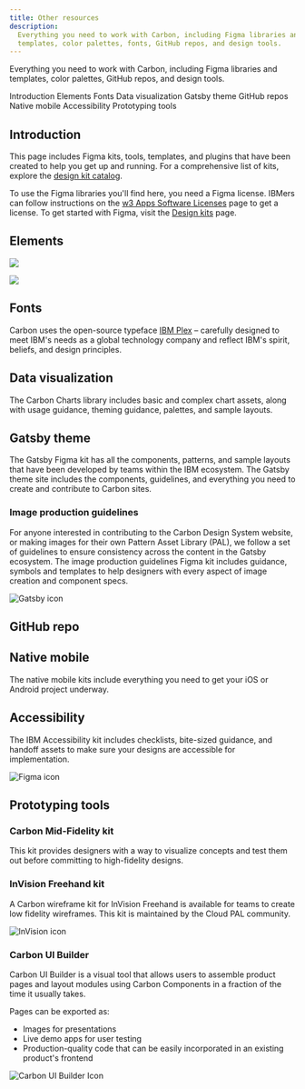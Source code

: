 ```yaml
---
title: Other resources
description:
  Everything you need to work with Carbon, including Figma libraries and
  templates, color palettes, fonts, GitHub repos, and design tools.
---
```


<PageDescription>

Everything you need to work with Carbon, including Figma libraries and
templates, color palettes, GitHub repos, and design tools.

</PageDescription>

<AnchorLinks>
  <AnchorLink>Introduction</AnchorLink>
  <AnchorLink>Elements</AnchorLink>
  <AnchorLink>Fonts</AnchorLink>
  <AnchorLink>Data visualization</AnchorLink>
  <AnchorLink>Gatsby theme</AnchorLink>
  <AnchorLink>GitHub repos</AnchorLink>
   <AnchorLink>Native mobile</AnchorLink>
  <AnchorLink>Accessibility</AnchorLink>
  <AnchorLink>Prototyping tools</AnchorLink>

</AnchorLinks>

## Introduction

This page includes Figma kits, tools, templates, and plugins that have been
created to help you get up and running. For a comprehensive list of kits,
explore the
[design kit catalog](https://next.carbondesignsystem.com/design-kits).

To use the Figma libraries you'll find here, you need a Figma license. IBMers
can follow instructions on the
[w3 Apps Software Licenses](https://ibmtest.service-now.com/slm?id=toolbox_ibm&sys_id=f850fa5f4758dd10d9607351e36d43b8)
page to get a license. To get started with Figma, visit the
[Design kits](/designing/kits/figma) page.

## Elements

<Row className="resource-card-group">
<Column colLg={4} colMd={4} noGutterSm>
  <ResourceCard
    subTitle="IBM® UI Icon Library"
    href="https://www.figma.com/file/J5c0d85dSJn9JnBhSYYLmD/Icons---IBM-Design-Language?node-id=129%3A2"
    actionIcon="launch">
    <MdxIcon name="figma" />
  </ResourceCard>
</Column>
<Column colLg={4} colMd={4} noGutterSm>
  <ResourceCard
    subTitle="IBM® Pictogram Library"
    href="https://www.figma.com/file/PkUl9UBuvA41GPpyl84NBc/Pictograms---IBM-Design-Language"
    actionIcon="launch">
    <MdxIcon name="figma" />
  </ResourceCard>
</Column>
<Column colLg={4} colMd={4} noGutterSm>
  <ResourceCard
    subTitle="IBM® Color Library"
    href="https://www.figma.com/file/Gvwx2RnAZzDKTjVuC5xOlO/Color-Styles---IBM-Design-Language?node-id=129%3A2"
    actionIcon="launch">
    <MdxIcon name="figma" />
  </ResourceCard>
</Column>
<Column colLg={4} colMd={4} noGutterSm>
  <ResourceCard
    subTitle="(v11) Type Sets"
    href="https://www.figma.com/file/rK06GY6bvEfokuzrFGdtWB/(v11)-Text-Styles---IBM-Design-Language?node-id=129%3A2"
    actionIcon="launch">
    <MdxIcon name="figma" />
  </ResourceCard>
</Column>
<Column colLg={4} colMd={4} noGutterSm>
  <ResourceCard
    subTitle="RGB color palettes (.ase and .clr)"
    href="https://github.com/carbon-design-system/carbon/raw/v10/packages/colors/artifacts/IBM_Colors.zip"
    actionIcon="download">

![](/images/ase.png)

  </ResourceCard>
</Column>
<Column colLg={4} colMd={4} noGutterSm>
  <ResourceCard
    subTitle="Color contrast checker"
    href="https://marijohannessen.github.io/color-contrast-checker/"
    >

![](images/color-contrast-icon.png)

  </ResourceCard>
</Column>
</Row>

## Fonts

Carbon uses the open-source typeface [IBM Plex](https://github.com/ibm/plex) –
carefully designed to meet IBM's needs as a global technology company and
reflect IBM's spirit, beliefs, and design principles.

## Data visualization

The Carbon Charts library includes basic and complex chart assets, along with
usage guidance, theming guidance, palettes, and sample layouts.

<Row className="resource-card-group">

<Column colLg={4} colMd={4} noGutterSm>
  <ResourceCard
    subTitle="Carbon Charts library"
    href="https://www.figma.com/file/tOT3OKhwLm7xObQPy3pHtc/(Alpha)-Carbon-Charts-Library?type=design&node-id=2511-2877&mode=design&t=6DRCuLLwambWGN5P-0"
    actionIcon="launch">
    <MdxIcon name="figma" />
  </ResourceCard>
</Column>
</Row>

## Gatsby theme

The Gatsby Figma kit has all the components, patterns, and sample layouts that
have been developed by teams within the IBM ecosystem. The Gatsby theme site
includes the components, guidelines, and everything you need to create and
contribute to Carbon sites.

### Image production guidelines

For anyone interested in contributing to the Carbon Design System website, or
making images for their own Pattern Asset Library (PAL), we follow a set of
guidelines to ensure consistency across the content in the Gatsby ecosystem. The
image production guidelines Figma kit includes guidance, symbols and templates
to help designers with every aspect of image creation and component specs.

<Row className="resource-card-group">

<Column colLg={4} colMd={4} noGutterSm>
  <ResourceCard
    subTitle="Gatsby theme kit"
    href="https://www.figma.com/file/9arERt9v8YZVMDn7AYdmZt/Gatsby-Design-Kit"
    actionIcon="launch">
   <MdxIcon name="figma" />
  </ResourceCard>
</Column>
  
<Column colLg={4} colMd={4} noGutterSm>
  <ResourceCard
    subTitle="Gatsby theme Carbon site"
    href="https://gatsby.carbondesignsystem.com/"
    actionIcon="launch">

![Gatsby icon](images/gatsby.svg)

  </ResourceCard>
</Column>

<Column colLg={4} colMd={4} noGutterSm>
  <ResourceCard
    subTitle="Image Production Guidelines kit"
    href="https://www.figma.com/file/XQqHxu38CiY3Vx1iHdafIa/Image-production-guidelines?t=1KJWmXlChFC7BoKT-6"
    actionIcon="launch">
    <MdxIcon name="figma" />
  </ResourceCard>
</Column>
  
</Row>

## GitHub repo

<Row className="resource-card-group">
<Column colLg={4} colMd={4} noGutterSm>
  <ResourceCard
    subTitle="Carbon design kit"
    href="https://github.com/carbon-design-system/carbon-design-kit"
    >

<MdxIcon name="github" />

  </ResourceCard>
</Column>
</Row>

## Native mobile

The native mobile kits include everything you need to get your iOS or Android
project underway.

<Row className="resource-card-group">

<Column colLg={4} colMd={4} noGutterSm>
  <ResourceCard
    subTitle="(Beta) Carbon Native Mobile"
    href="https://www.figma.com/file/O3KSDu2TWpMaazGkgsKqLA/(Beta)-Carbon-Native---Carbon-Design-System?type=design&node-id=58%3A2763&mode=design&t=tXtq2rcaczpgvPSa-1"
    actionIcon="launch">
    <MdxIcon name="figma" />
  </ResourceCard>
</Column>
</Row>

## Accessibility

The IBM Accessibility kit includes checklists, bite-sized guidance, and handoff
assets to make sure your designs are accessible for implementation.

<Row className="resource-card-group">

<Column colLg={4} colMd={4} noGutterSm>
  <ResourceCard
    subTitle="IBM Accessibility kit"
    href="https://www.figma.com/file/zJlvN4TRbslRtyjFuxIDom/IBM-Accessibility-Design-Kit?node-id=0%3A1"
    actionIcon="launch">

![Figma icon](./images/figma.svg)

  </ResourceCard>
</Column>
<Column colLg={4} colMd={4} noGutterSm>
  <ResourceCard
    subTitle="Stark accessibility checker"
    href="https://www.figma.com/community/plugin/732603254453395948/Stark"
    actionIcon="launch">
    <MdxIcon name="figma" />
  </ResourceCard>
</Column>
</Row>

## Prototyping tools

### Carbon Mid-Fidelity kit

This kit provides designers with a way to visualize concepts and test them out
before committing to high-fidelity designs.

<Row className="resource-card-group">

<Column colLg={4} colMd={4} noGutterSm>
  <ResourceCard
    subTitle="Carbon Mid-Fidelity kit"
    href="https://www.figma.com/file/R7HjxsLFktFKMzfLzXUgSd/(Beta)-Mid-Fidelity---Carbon-Design-System?type=design&node-id=58-2763&mode=design&t=DPUHXK0kaDhzVr0G-0"
    actionIcon="launch">
    <MdxIcon name="figma" />
  </ResourceCard>
</Column>
  
</Row>

### InVision Freehand kit

A Carbon wireframe kit for InVision Freehand is available for teams to create
low fidelity wireframes. This kit is maintained by the Cloud PAL community.

<Row className="resource-card-group">
<Column colMd={4} colLg={4} noGutterSm>
  <ResourceCard
    subTitle="InVision Freehand kit"
    href="https://pages.github.ibm.com/cdai-design/cloud-pal/resources/resources/#invision-freehand-kit"
    actionIcon="launch">

![InVision icon](/images/invision.png)

  </ResourceCard>
</Column>
</Row>

### Carbon UI Builder

Carbon UI Builder is a visual tool that allows users to assemble product pages
and layout modules using Carbon Components in a fraction of the time it usually
takes.

Pages can be exported as:

- Images for presentations
- Live demo apps for user testing
- Production-quality code that can be easily incorporated in an existing
  product's frontend

<Row className="resource-card-group">
<Column colMd={4} colLg={4} noGutterSm>
  <ResourceCard
    subTitle="Carbon UI Builder"
    href="https://builder.carbondesignsystem.com/"
    actionIcon="launch">

![Carbon UI Builder Icon](/images/carbon-ui-builder.png)

  </ResourceCard>
</Column>
</Row>
